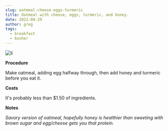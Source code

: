 ```yaml
---
slug: oatmeal-cheese-eggs-turmeric
title: Oatmeal with cheese, eggs, turmeric, and honey.
date: 2022-09-29
author: greg
tags:
  - breakfast
  - kosher
---
```



![Ii](https://res.cloudinary.com/dnwrwldkt/image/upload/w_1000,ar_1:1,c_fill,g_auto,e_art:hokusai/v1664466560/meals-for-myself--images/20220929_112708_qppwrp.jpg "Br")

**P﻿rocedure**

M﻿ake oatmeal, adding egg halfway through, then add honey and turmeric before you eat it.

**C﻿osts**

I﻿t's probably less than $1.50 of ingredients.

**N﻿otes**

*S﻿avory version of oatmeal, hopefully honey is healthier than sweeting with brown sugar and egg/cheese gets you that protein.*